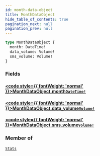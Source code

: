 ```yaml
---
id: month-data-object
title: MonthDataObject
hide_table_of_contents: true
pagination_next: null
pagination_prev: null
---
```








 

```graphql
type MonthDataObject {
  month: DateTime!
  data_volume: Volume!
  sms_volume: Volume!
}
```


### Fields

#### [<code style={{ fontWeight: 'normal' }}>MonthDataObject.<b>month</b></code>](#)<Bullet />[`DateTime!`](/graphql/scalars/date-time) <Badge class="secondary" text="non-null"/> <Badge class="secondary" text="scalar"/>
> 
> 

#### [<code style={{ fontWeight: 'normal' }}>MonthDataObject.<b>data_volume</b></code>](#)<Bullet />[`Volume!`](/graphql/objects/volume) <Badge class="secondary" text="non-null"/> <Badge class="secondary" text="object"/>
> 
> 

#### [<code style={{ fontWeight: 'normal' }}>MonthDataObject.<b>sms_volume</b></code>](#)<Bullet />[`Volume!`](/graphql/objects/volume) <Badge class="secondary" text="non-null"/> <Badge class="secondary" text="object"/>
> 
> 



### Member of

[`Stats`](/graphql/objects/stats)  <Badge className="secondary" text="object"/>



